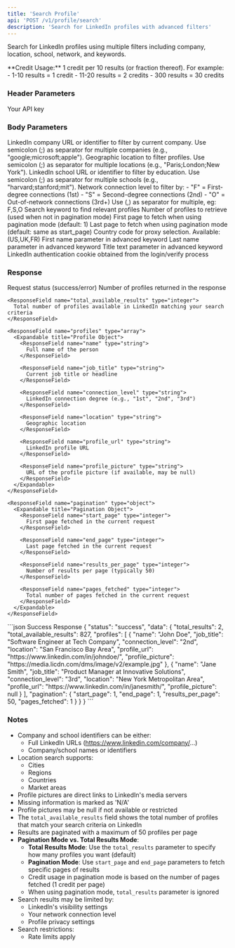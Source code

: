 ```yaml
---
title: 'Search Profile'
api: 'POST /v1/profile/search'
description: 'Search for LinkedIn profiles with advanced filters'
---
```


Search for LinkedIn profiles using multiple filters including company, location, school, network, and keywords.

<Note>
  **Credit Usage:** 1 credit per 10 results (or fraction thereof). For example:
  - 1-10 results = 1 credit
  - 11-20 results = 2 credits
  - 300 results = 30 credits
</Note>

### Header Parameters

<ParamField header="x-api-key" type="string" required>
  Your API key
</ParamField>

### Body Parameters

<ParamField body="company_url" type="string">
  LinkedIn company URL or identifier to filter by current company.
  Use semicolon (;) as separator for multiple companies (e.g., "google;microsoft;apple").
</ParamField>

<ParamField body="location" type="string">
  Geographic location to filter profiles.
  Use semicolon (;) as separator for multiple locations (e.g., "Paris;London;New York").
</ParamField>

<ParamField body="school_url" type="string">
  LinkedIn school URL or identifier to filter by education.
  Use semicolon (;) as separator for multiple schools (e.g., "harvard;stanford;mit").
</ParamField>

<ParamField body="network" type="string">
  Network connection level to filter by:
  - "F" = First-degree connections (1st)
  - "S" = Second-degree connections (2nd)
  - "O" = Out-of-network connections (3rd+)
  Use (,) as separator for multiple, eg: F,S,O
</ParamField>

<ParamField body="keyword" type="string">
  Search keyword to find relevant profiles
</ParamField>

<ParamField body="total_results" type="integer" default="10">
  Number of profiles to retrieve (used when not in pagination mode)
</ParamField>

<ParamField body="start_page" type="integer">
  First page to fetch when using pagination mode (default: 1)
</ParamField>

<ParamField body="end_page" type="integer">
  Last page to fetch when using pagination mode (default: same as start_page)
</ParamField>

<ParamField body="country" type="string" default="FR">
  Country code for proxy selection. Available: (US,UK,FR)
</ParamField>

<ParamField body="first_name" type="string" default="">
  First name parameter in advanced keyword
</ParamField>

<ParamField body="last_name" type="string" default="">
  Last name parameter in advanced keyword
</ParamField>

<ParamField body="title" type="string" default="">
  Title text parameter in advanced keyword
</ParamField>

<ParamField body="login_token" type="string" required>
  LinkedIn authentication cookie obtained from the login/verify process
</ParamField>

### Response

<ResponseField name="status" type="string">
  Request status (success/error)
</ResponseField>

<ResponseField name="data" type="object">
  <Expandable title="Properties">
    <ResponseField name="total_results" type="integer">
      Number of profiles returned in the response
    </ResponseField>
    
    <ResponseField name="total_available_results" type="integer">
      Total number of profiles available in LinkedIn matching your search criteria
    </ResponseField>

    <ResponseField name="profiles" type="array">
      <Expandable title="Profile Object">
        <ResponseField name="name" type="string">
          Full name of the person
        </ResponseField>

        <ResponseField name="job_title" type="string">
          Current job title or headline
        </ResponseField>

        <ResponseField name="connection_level" type="string">
          LinkedIn connection degree (e.g., "1st", "2nd", "3rd")
        </ResponseField>

        <ResponseField name="location" type="string">
          Geographic location
        </ResponseField>

        <ResponseField name="profile_url" type="string">
          LinkedIn profile URL
        </ResponseField>

        <ResponseField name="profile_picture" type="string">
          URL of the profile picture (if available, may be null)
        </ResponseField>
      </Expandable>
    </ResponseField>
    
    <ResponseField name="pagination" type="object">
      <Expandable title="Pagination Object">
        <ResponseField name="start_page" type="integer">
          First page fetched in the current request
        </ResponseField>

        <ResponseField name="end_page" type="integer">
          Last page fetched in the current request
        </ResponseField>

        <ResponseField name="results_per_page" type="integer">
          Number of results per page (typically 50)
        </ResponseField>

        <ResponseField name="pages_fetched" type="integer">
          Total number of pages fetched in the current request
        </ResponseField>
      </Expandable>
    </ResponseField>
  </Expandable>
</ResponseField>

<ResponseExample>
```json Success Response
{
  "status": "success",
  "data": {
    "total_results": 2,
    "total_available_results": 827,
    "profiles": [
      {
        "name": "John Doe",
        "job_title": "Software Engineer at Tech Company",
        "connection_level": "2nd",
        "location": "San Francisco Bay Area",
        "profile_url": "https://www.linkedin.com/in/johndoe/",
        "profile_picture": "https://media.licdn.com/dms/image/v2/example.jpg"
      },
      {
        "name": "Jane Smith",
        "job_title": "Product Manager at Innovative Solutions",
        "connection_level": "3rd",
        "location": "New York Metropolitan Area",
        "profile_url": "https://www.linkedin.com/in/janesmith/",
        "profile_picture": null
      }
    ],
    "pagination": {
      "start_page": 1,
      "end_page": 1,
      "results_per_page": 50,
      "pages_fetched": 1
    }
  }
}
```
</ResponseExample>

### Notes
- Company and school identifiers can be either:
  - Full LinkedIn URLs (https://www.linkedin.com/company/...)
  - Company/school names or identifiers
- Location search supports:
  - Cities
  - Regions
  - Countries
  - Market areas
- Profile pictures are direct links to LinkedIn's media servers
- Missing information is marked as 'N/A'
- Profile pictures may be null if not available or restricted
- The `total_available_results` field shows the total number of profiles that match your search criteria on LinkedIn
- Results are paginated with a maximum of 50 profiles per page
- **Pagination Mode vs. Total Results Mode**:
  - **Total Results Mode**: Use the `total_results` parameter to specify how many profiles you want (default)
  - **Pagination Mode**: Use `start_page` and `end_page` parameters to fetch specific pages of results
  - Credit usage in pagination mode is based on the number of pages fetched (1 credit per page)
  - When using pagination mode, `total_results` parameter is ignored
- Search results may be limited by:
  - LinkedIn's visibility settings
  - Your network connection level
  - Profile privacy settings
- Search restrictions:
  - Rate limits apply